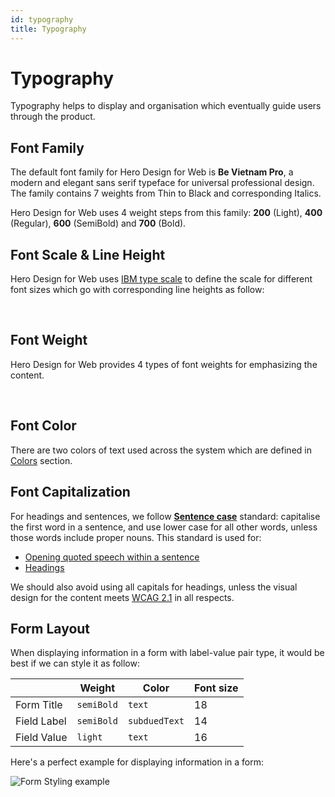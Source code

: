 ```yaml
---
id: typography
title: Typography
---
```



# Typography

Typography helps to display and organisation which eventually guide users through the product.

## Font Family

The default font family for Hero Design for Web is **Be Vietnam Pro**, a modern and elegant sans serif typeface for universal professional design. The family contains 7 weights from Thin to Black and corresponding Italics.

Hero Design for Web uses 4 weight steps from this family: **200** (Light), **400** (Regular), **600** (SemiBold) and **700** (Bold).

## Font Scale & Line Height

Hero Design for Web uses [IBM type scale](https://www.carbondesignsystem.com/guidelines/typography/overview#scale) to define the scale for different font sizes which go with corresponding line heights as follow:

<FontScale type="web" />

<br />

## Font Weight

Hero Design for Web provides 4 types of font weights for emphasizing the content.

<FontWeights type="web" />

<br />

## Font Color

There are two colors of text used across the system which are defined in [Colors](/web/guidelines/colors#typography) section.

## Font Capitalization

For headings and sentences, we follow [**Sentence case**](https://www.stylemanual.gov.au/grammar-punctuation-and-conventions/punctuation-and-capitalisation#capitalise_the_first_word_in_a_sentence_and_in_headings) standard: capitalise the first word in a sentence, and use lower case for all other words, unless those words include proper nouns. This standard is used for:

- [Opening quoted speech within a sentence](https://www.stylemanual.gov.au/grammar-punctuation-and-conventions/punctuation/quotation-marks)
- [Headings](https://www.stylemanual.gov.au/structuring-content/headings)

We should also avoid using all capitals for headings, unless the visual design for the content meets [WCAG 2.1](https://www.w3.org/TR/WCAG21/) in all respects.

## Form Layout

When displaying information in a form with label-value pair type, it would be best if we can style it as follow:

|             | Weight     | Color         | Font size |
| ----------- | ---------- | ------------- | --------- |
| Form Title  | `semiBold` | `text`        | 18        |
| Field Label | `semiBold` | `subduedText` | 14        |
| Field Value | `light`    | `text`        | 16        |

Here's a perfect example for displaying information in a form:

<img src={formStyling} alt="Form Styling example" />
